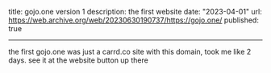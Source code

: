 title: gojo.one version 1
description: the first website
date: "2023-04-01"
url: https://web.archive.org/web/20230630190737/https://gojo.one/
published: true
  
---



the first gojo.one was just a carrd.co site with this domain, took me like 2 days.
see it at the website button up there
